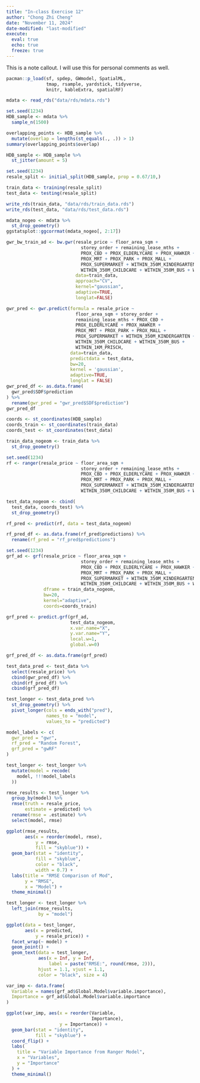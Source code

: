 ```yaml
---
title: "In-class Exercise 12"
author: "Chong Zhi Cheng"
date: "November 11, 2024"
date-modified: "last-modified"
execute:
  eval: true
  echo: true
  freeze: true
---
```


::: callout-note
This is a note callout. I will use this for personal comments as well.
:::

```r
pacman::p_load(sf, spdep, GWmodel, SpatialML, 
               tmap, rsample, yardstick, tidyverse,
               knitr, kableExtra, spatialRF)
```

```r
mdata <- read_rds("data/rds/mdata.rds")

```

```r
set.seed(1234)
HDB_sample <- mdata %>%
  sample_n(1500)
```

```r
overlapping_points <- HDB_sample %>%
  mutate(overlap = lengths(st_equals(., .)) > 1)
summary(overlapping_points$overlap)
```

```r
HDB_sample <- HDB_sample %>%
  st_jitter(amount = 5)
```

```r
set.seed(1234)
resale_split <- initial_split(HDB_sample, prop = 0.67/10,)

train_data <- training(resale_split)
test_data <- testing(resale_split)
```

```r
write_rds(train_data, "data/rds/train_data.rds")
write_rds(test_data, "data/rds/test_data.rds")
```

```r
mdata_nogeo <- mdata %>%
  st_drop_geometry()
ggstatsplot::ggcorrmat(mdata_nogeo[, 2:17])
```

```r
gwr_bw_train_ad <- bw.gwr(resale_price ~ floor_area_sqm +
                            storey_order + remaining_lease_mths +
                            PROX_CBD + PROX_ELDERLYCARE + PROX_HAWKER +
                            PROX_MRT + PROX_PARK + PROX_MALL +
                            PROX_SUPERMARKET + WITHIN_350M_KINDERGARTEN +
                            WITHIN_350M_CHILDCARE + WITHIN_350M_BUS + WITHIN_1KM_PRISCH,
                          data=train_data,
                          approach="CV",
                          kernel="gaussian",
                          adaptive=TRUE,
                          longlat=FALSE)
```

```r
gwr_pred <- gwr.predict(formula = resale_price ~
                          floor_area_sqm + storey_order +
                          remaining_lease_mths + PROX_CBD + 
                          PROX_ELDERLYCARE + PROX_HAWKER + 
                          PROX_MRT + PROX_PARK + PROX_MALL + 
                          PROX_SUPERMARKET + WITHIN_350M_KINDERGARTEN +
                          WITHIN_350M_CHILDCARE + WITHIN_350M_BUS + 
                          WITHIN_1KM_PRISCH, 
                        data=train_data, 
                        predictdata = test_data, 
                        bw=20, 
                        kernel = 'gaussian', 
                        adaptive=TRUE, 
                        longlat = FALSE)
gwr_pred_df <- as.data.frame(
  gwr_pred$SDF$prediction
) %>%
  rename(gwr_pred = "gwr_pred$SDF$prediction")
gwr_pred_df
```

```r
coords <- st_coordinates(HDB_sample)
coords_train <- st_coordinates(train_data)
coords_test <- st_coordinates(test_data)

train_data_nogeom <- train_data %>%
  st_drop_geometry()
```

```r
set.seed(1234)
rf <- ranger(resale_price ~ floor_area_sqm +
                            storey_order + remaining_lease_mths +
                            PROX_CBD + PROX_ELDERLYCARE + PROX_HAWKER +
                            PROX_MRT + PROX_PARK + PROX_MALL +
                            PROX_SUPERMARKET + WITHIN_350M_KINDERGARTEN +
                            WITHIN_350M_CHILDCARE + WITHIN_350M_BUS + WITHIN_1KM_PRISCH, data=train_data_nogeom)
```

```r
test_data_nogeom <- cbind(
  test_data, coords_test) %>%
  st_drop_geometry()
```

```r
rf_pred <- predict(rf, data = test_data_nogeom)
```

```r
rf_pred_df <- as.data.frame(rf_pred$predictions) %>%
  rename(rf_pred = "rf_pred$predictions")
```

```r
set.seed(1234)
grf_ad <- grf(resale_price ~ floor_area_sqm +
                            storey_order + remaining_lease_mths +
                            PROX_CBD + PROX_ELDERLYCARE + PROX_HAWKER +
                            PROX_MRT + PROX_PARK + PROX_MALL +
                            PROX_SUPERMARKET + WITHIN_350M_KINDERGARTEN +
                            WITHIN_350M_CHILDCARE + WITHIN_350M_BUS + WITHIN_1KM_PRISCH, 
              dframe = train_data_nogeom,
              bw=20,
              kernel="adaptive",
              coords=coords_train)
```

```r
grf_pred <- predict.grf(grf_ad,
                        test_data_nogeom,
                        x.var.name="X",
                        y.var.name="Y",
                        local.w=1,
                        global.w=0)
```

```r
grf_pred_df <- as.data.frame(grf_pred)
```

```r
test_data_pred <- test_data %>%
  select(resale_price) %>%
  cbind(gwr_pred_df) %>%
  cbind(rf_pred_df) %>%
  cbind(grf_pred_df)
```

```r
test_longer <- test_data_pred %>%
  st_drop_geometry() %>%
  pivot_longer(cols = ends_with("pred"),
               names_to = "model",
               values_to = "predicted")
```

```r
model_labels <- c(
  gwr_pred = "gwr",
  rf_pred = "Random Forest",
  grf_pred = "gwRF"
)

test_longer <- test_longer %>%
  mutate(model = recode(
    model, !!!model_labels
  ))
```

```r
rmse_results <- test_longer %>%
  group_by(model) %>%
  rmse(truth = resale_price,
       estimate = predicted) %>%
  rename(rmse = .estimate) %>%
  select(model, rmse)
```

```r
ggplot(rmse_results,
       aes(x = reorder(model, rmse),
           y = rmse,
           fill = "skyblue")) +
  geom_bar(stat = "identity",
           fill = "skyblue",
           color = "black",
           width = 0.7) +
  labs(title = "RMSE Comparison of Mod",
       y = "RMSE",
       x = "Model") +
  theme_minimal()
```

```r
test_longer <- test_longer %>%
  left_join(rmse_results,
            by = "model")

ggplot(data = test_longer,
       aes(x = predicted,
           y = resale_price)) +
  facet_wrap(~ model) +
  geom_point() +
  geom_text(data = test_longer,
            aes(x = Inf, y = Inf,
                label = paste("RMSE:", round(rmse, 2))),
            hjust = 1.1, vjust = 1.1,
            color = "black", size = 4)
```

```r
var_imp <- data.frame(
  Variable = names(grf_ad$Global.Model$variable.importance),
  Importance = grf_ad$Global.Model$variable.importance
)
```

```r
ggplot(var_imp, aes(x = reorder(Variable,
                                Importance),
                    y = Importance)) +
  geom_bar(stat = "identity",
           fill = "skyblue") +
  coord_flip() +
  labs(
    title = "Variable Importance from Ranger Model",
    x = "Variables",
    y = "Importance"
  ) +
  theme_minimal()
```
